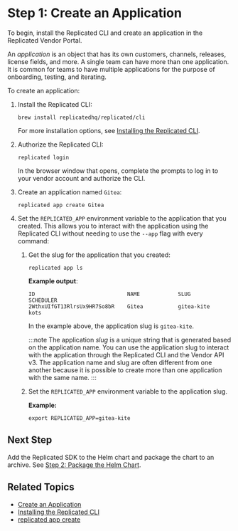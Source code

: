 # Step 1: Create an Application

To begin, install the Replicated CLI and create an application in the Replicated Vendor Portal.

An _application_ is an object that has its own customers, channels, releases, license fields, and more. A single team can have more than one application. It is common for teams to have multiple applications for the purpose of onboarding, testing, and iterating.

To create an application:

1. Install the Replicated CLI:

   ```
   brew install replicatedhq/replicated/cli
   ```
   For more installation options, see [Installing the Replicated CLI](/reference/replicated-cli-installing).

1. Authorize the Replicated CLI:

   ```
   replicated login
   ```
   In the browser window that opens, complete the prompts to log in to your vendor account and authorize the CLI.

1. Create an application named `Gitea`:

   ```
   replicated app create Gitea
   ```

1. Set the `REPLICATED_APP` environment variable to the application that you created. This allows you to interact with the application using the Replicated CLI without needing to use the `--app` flag with every command:

   1. Get the slug for the application that you created:

      ```
      replicated app ls
      ```
      **Example output**:
      ```
      ID                             NAME            SLUG           SCHEDULER
      2WthxUIfGT13RlrsUx9HR7So8bR    Gitea           gitea-kite     kots
      ```
      In the example above, the application slug is `gitea-kite`.

      :::note
      The application _slug_ is a unique string that is generated based on the application name. You can use the application slug to interact with the application through the Replicated CLI and the Vendor API v3. The application name and slug are often different from one another because it is possible to create more than one application with the same name.
      :::

   1. Set the `REPLICATED_APP` environment variable to the application slug.

      **Example:**

      ```
      export REPLICATED_APP=gitea-kite
      ```

## Next Step

Add the Replicated SDK to the Helm chart and package the chart to an archive. See [Step 2: Package the Helm Chart](tutorial-embedded-cluster-package-chart).

## Related Topics

* [Create an Application](/vendor/vendor-portal-manage-app#create-an-application)
* [Installing the Replicated CLI](/reference/replicated-cli-installing)
* [replicated app create](/reference/replicated-cli-app-create)